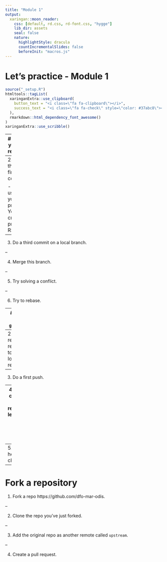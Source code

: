 ```yaml
---
title: "Module 1"
output:
  xaringan::moon_reader:
    css: [default, rd.css, rd-font.css, "hygge"]
    lib_dir: assets
    seal: false
    nature:
      highlightStyle: dracula
      countIncrementalSlides: false
      beforeInit: "macros.js"
---
```



# Let's practice - Module 1 

```r
source("_setup.R")
htmltools::tagList(
  xaringanExtra::use_clipboard(
    button_text = "<i class=\"fa fa-clipboard\"></i>",
    success_text = "<i class=\"fa fa-check\" style=\"color: #37abc8\"></i>",
  ),
  rmarkdown::html_dependency_font_awesome()
)
xaringanExtra::use_scribble()
```


---
# Work on your local repository


1. Initiate a `r gt()` repo.

--
2. Creates the two first commits

  - You can use one of your project;
  - You can create a R project on RStudio.
  
--

3. Do a third commit on a local branch. 

--

4. Merge this branch.

--

5. Try solving a conflict.

--

6. Try to rebase.

<!-- may have to create  -->


---
# Set up your `r gh()` repo

1. Create a repo on your `r gh()` account.

--
2. Add the remote repository to your local repository.

--
3. Do a first push.

--
4. Invite a colleague to your repository, let her/him push to your remote repo.

--
5. Pull her/him changes.



---
# Fork a repository

1. Fork a repo https://github.com/dfo-mar-odis.

--

2. Clone the repo you've just forked.

--

3. Add the original repo as another remote called `upstream`.

--

4. Create a pull request.
